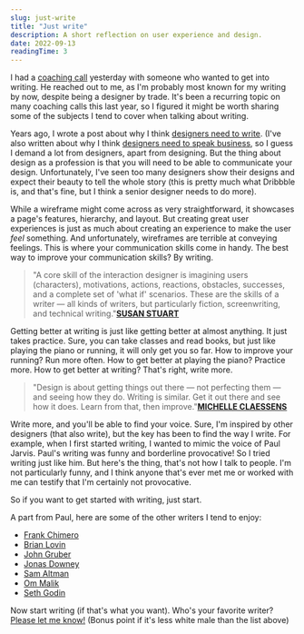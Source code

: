 ```yaml
---
slug: just-write
title: "Just write"
description: A short reflection on user experience and design.
date: 2022-09-13
readingTime: 3
---
```


I had a <a href="/coaching/">coaching call</a> yesterday with someone who wanted to get into writing. He reached out to me, as I'm probably most known for my writing by now, despite being a designer by trade. It's been a recurring topic on many coaching calls this last year, so I figured it might be worth sharing some of the subjects I tend to cover when talking about writing.

Years ago, I wrote a post about why I think <a href="/designers-write/">designers need to write</a>. (I've also written about why I think <a href="/speak-business/">designers need to speak business</a>, so I guess I demand a lot from designers, apart from designing. But the thing about design as a profession is that you will need to be able to communicate your design. Unfortunately, I've seen too many designers show their designs and expect their beauty to tell the whole story (this is pretty much what Dribbble is, and that's fine, but I think a senior designer needs to do more).

While a wireframe might come across as very straightforward, it showcases a page's features, hierarchy, and layout. But creating great user experiences is just as much about creating an experience to make the user *feel* something. And unfortunately, wireframes are terrible at conveying feelings. This is where your communication skills come in handy. The best way to improve your communication skills? By writing.

>"A core skill of the interaction designer is imagining users (characters), motivations, actions, reactions, obstacles, successes, and a complete set of 'what if' scenarios. These are the skills of a writer — all kinds of writers, but particularly fiction, screenwriting, and technical writing."**<a href="https://blog.prototypr.io/why-creating-a-ux-is-like-writing-often-more-than-art-288efae9523e">SUSAN STUART</a>**

Getting better at writing is just like getting better at almost anything. It just takes practice. Sure, you can take classes and read books, but just like playing the piano or running, it will only get you so far. How to improve your running? Run more often. How to get better at playing the piano? Practice more. How to get better at writing? That's right, write more.

>"Design is about getting things out there — not perfecting them — and seeing how they do. Writing is similar. Get it out there and see how it does. Learn from that, then improve."**<a href="https://uxdesign.cc/just-write-why-product-designers-should-write-and-how-to-get-started-672cb3294d6d">MICHELLE CLAESSENS</a>**

Write more, and you'll be able to find your voice. Sure, I'm inspired by other designers (that also write), but the key has been to find the way I write. For example, when I first started writing, I wanted to mimic the voice of Paul Jarvis. Paul's writing was funny and borderline provocative! So I tried writing just like him. But here's the thing, that's not how I talk to people. I'm not particularly funny, and I think anyone that's ever met me or worked with me can testify that I'm certainly not provocative.

So if you want to get started with writing, just start.

A part from Paul, here are some of the other writers I tend to enjoy:
- <a href="https://frankchimero.com">Frank Chimero</a>
- <a href="https://brianlovin.com/writing">Brian Lovin</a>
- <a href="https://daringfireball.net">John Gruber</a>
- <a href="https://jonas.do/writing/">Jonas Downey</a>
- <a href="https://blog.samaltman.com">Sam Altman</a>
- <a href="https://om.co/journal/">Om Malik</a>
- <a href="https://seths.blog">Seth Godin</a>

Now start writing (if that's what you want). Who's your favorite writer? <a href="/contact">Please let me know!</a> (Bonus point if it's less white male than the list above)